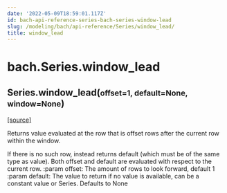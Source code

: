 ```yaml
---
date: '2022-05-09T18:59:01.117Z'
id: bach-api-reference-series-bach-series-window-lead
slug: /modeling/bach/api-reference/Series/window_lead/
title: window_lead
---
```


# bach.Series.window_lead

<div className="method">

<h2 className="signature-method"><span className="additional-name">Series.</span><span className="name">window_lead(</span><small className="parameter-list"><span className="parameter" id="offset">offset=1</span>, <span className="parameter" id="default">default=None</span>, <span className="parameter" id="window">window=None</span></small>)</h2>


&#8203;<span className="view-source">[[source]](https://github.com/objectiv/objectiv-analytics/blob/main/bach/bach/series/series.py)</span>

<div className="content">

Returns value evaluated at the row that is offset rows after the current row within the window.

If there is no such row, instead returns default (which must be of the same type as value).
Both offset and default are evaluated with respect to the current row.
:param offset: The amount of rows to look forward, default 1
:param default: The value to return if no value is available, can be a constant value or Series.
Defaults to None


</div>


</div>
